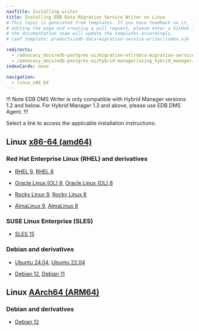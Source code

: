 ```yaml
---
navTitle: Installing writer
title: Installing EDB Data Migration Service Writer on Linux
# This topic is generated from templates. If you have feedback on it, instead of
# editing the page and creating a pull request, please enter a GitHub issue and
# the documentation team will update the templates accordingly.
# Leaf template: products/edb-data-migration-service-writer/index.njk

redirects:
  - /advocacy_docs/edb-postgres-ai/migration-etl/data-migration-service/getting_started/installing2/index
  - /advocacy_docs/edb-postgres-ai/hybrid-manager/using_hybrid_manager/migration/installing2/index
indexCards: none

navigation:
  - linux_x86_64
---
```


!!! Note
EDB DMS Writer is only compatible with Hybrid Manager versions 1.2 and below. For Hybrid Manager 1.3 and above, please use EDB DMS Agent.
!!!

Select a link to access the applicable installation instructions:

## Linux [x86-64 (amd64)](linux_x86_64)

### Red Hat Enterprise Linux (RHEL) and derivatives

- [RHEL 9](linux_x86_64/edb-dms-writer_rhel_9), [RHEL 8](linux_x86_64/edb-dms-writer_rhel_8)

- [Oracle Linux (OL) 9](linux_x86_64/edb-dms-writer_rhel_9), [Oracle Linux (OL) 8](linux_x86_64/edb-dms-writer_rhel_8)

- [Rocky Linux 9](linux_x86_64/edb-dms-writer_other_linux_9), [Rocky Linux 8](linux_x86_64/edb-dms-writer_other_linux_8)

- [AlmaLinux 9](linux_x86_64/edb-dms-writer_other_linux_9), [AlmaLinux 8](linux_x86_64/edb-dms-writer_other_linux_8)

### SUSE Linux Enterprise (SLES)

- [SLES 15](linux_x86_64/edb-dms-writer_sles_15)

### Debian and derivatives

- [Ubuntu 24.04](linux_x86_64/edb-dms-writer_ubuntu_24), [Ubuntu 22.04](linux_x86_64/edb-dms-writer_ubuntu_22)

- [Debian 12](linux_x86_64/edb-dms-writer_debian_12), [Debian 11](linux_x86_64/edb-dms-writer_debian_11)

## Linux [AArch64 (ARM64)](linux_arm64)

### Debian and derivatives

- [Debian 12](linux_arm64/edb-dms-writer_debian_12)
